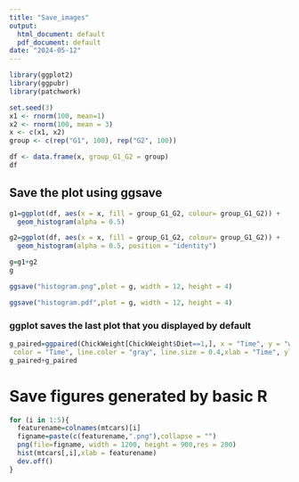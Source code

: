 ```yaml
---
title: "Save_images"
output:
  html_document: default
  pdf_document: default
date: "2024-05-12"
---
```

```r
library(ggplot2)
library(ggpubr)
library(patchwork)
```

```r
set.seed(3)
x1 <- rnorm(100, mean=1)
x2 <- rnorm(100, mean = 3)
x <- c(x1, x2)
group <- c(rep("G1", 100), rep("G2", 100))

df <- data.frame(x, group_G1_G2 = group)
df
```

## Save the plot using ggsave

```r
g1=ggplot(df, aes(x = x, fill = group_G1_G2, colour= group_G1_G2)) + 
  geom_histogram(alpha = 0.5)

g2=ggplot(df, aes(x = x, fill = group_G1_G2, colour= group_G1_G2)) + 
  geom_histogram(alpha = 0.5, position = "identity")

g=g1+g2
g
```

```r
ggsave("histogram.png",plot = g, width = 12, height = 4)

ggsave("histogram.pdf",plot = g, width = 12, height = 4)
```


### ggplot saves the last plot that you displayed by default

```r
g_paired=ggpaired(ChickWeight[ChickWeight$Diet==1,], x = "Time", y = "weight",id = "Chick",
 color = "Time", line.color = "gray", line.size = 0.4,xlab = "Time", ylab = "weight")
g_paired+g_paired
```
# Save figures generated by basic R
```r
for (i in 1:5){
  featurename=colnames(mtcars)[i]
  figname=paste(c(featurename,".png"),collapse = "")
  png(file=figname, width = 1200, height = 900,res = 200)
  hist(mtcars[,i],xlab = featurename)
  dev.off()
}
```

